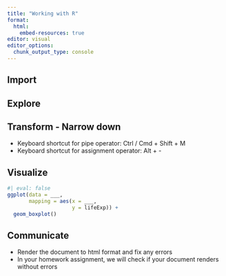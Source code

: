 ```yaml
---
title: "Working with R"
format:
  html:
    embed-resources: true
editor: visual
editor_options: 
  chunk_output_type: console
---
```


## Import

## Explore

## Transform - Narrow down

-   Keyboard shortcut for pipe operator: Ctrl / Cmd + Shift + M
-   Keyboard shortcut for assignment operator: Alt + -

## Visualize

```r
#| eval: false
ggplot(data = ___,
       mapping = aes(x = ___,
                     y = lifeExp)) +
  geom_boxplot()
```

## Communicate

-   Render the document to html format and fix any errors
-   In your homework assignment, we will check if your document renders without errors
